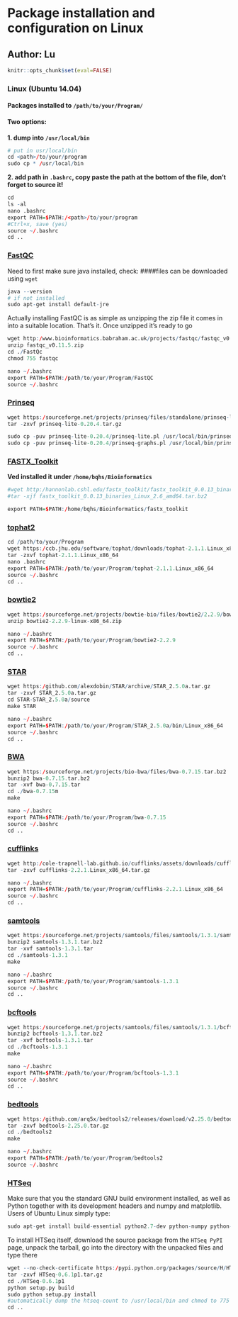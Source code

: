 # Package installation and configuration on Linux
## Author: Lu


```r
knitr::opts_chunk$set(eval=FALSE)
```

###  Linux (Ubuntu 14.04)
#### Packages installed to `/path/to/your/Program/`
#### **Two options:**

**1. dump into `/usr/local/bin`**

```r
# put in usr/local/bin
cd <path>/to/your/program
sudo cp * /usr/local/bin  
```

**2. add path in `.bashrc`, copy paste the path at the bottom of the file, don't forget to source it!**

```r
cd
ls -al
nano .bashrc
export PATH=$PATH:/<path>/to/your/program
#Ctrl+x, save (yes)
source ~/.bashrc
cd ..
```

### [FastQC](http:/www.bioinformatics.babraham.ac.uk/projects/fastqc/)
Need to first make sure java installed, check:
####files can be downloaded using `wget`

```r
java --version
# if not installed
sudo apt-get install default-jre
```

Actually installing FastQC is as simple as unzipping the zip file it comes in into a
suitable location.  That's it.  Once unzipped it's ready to go

```r
wget http:/www.bioinformatics.babraham.ac.uk/projects/fastqc/fastqc_v0.11.5.zip
unzip fastqc_v0.11.5.zip
cd ./FastQc
chmod 755 fastqc

nano ~/.bashrc
export PATH=$PATH:/path/to/your/Program/FastQC
source ~/.bashrc
```


### [Prinseq](http:/prinseq.sourceforge.net/manual.html)

```r
wget https:/sourceforge.net/projects/prinseq/files/standalone/prinseq-lite-0.20.4.tar.gz
tar -zxvf prinseq-lite-0.20.4.tar.gz

sudo cp -puv prinseq-lite-0.20.4/prinseq-lite.pl /usr/local/bin/prinseq-lite && chmod +x /usr/local/bin/prinseq-lite
sudo cp -puv prinseq-lite-0.20.4/prinseq-graphs.pl /usr/local/bin/prinseq-graphs && chmod +x /usr/local/bin/prinseq-graphs
```


### [FASTX_Toolkit](http:/hannonlab.cshl.edu/fastx_toolkit/commandline.html)

**Ved installed it under `/home/bqhs/Bioinformatics` **
```r
#wget http:/hannonlab.cshl.edu/fastx_toolkit/fastx_toolkit_0.0.13_binaries_Linux_2.6_amd64.tar.bz2
#tar -xjf fastx_toolkit_0.0.13_binaries_Linux_2.6_amd64.tar.bz2

export PATH=$PATH:/home/bqhs/Bioinformatics/fastx_toolkit

```


### [tophat2](https:/ccb.jhu.edu/software/tophat/manual.shtml)

```r
cd /path/to/your/Program
wget https:/ccb.jhu.edu/software/tophat/downloads/tophat-2.1.1.Linux_x86_64.tar.gz
tar -zxvf tophat-2.1.1.Linux_x86_64
nano .bashrc
export PATH=$PATH:/path/to/your/Program/tophat-2.1.1.Linux_x86_64
source ~/.bashrc
cd ..
```


### [bowtie2](http:/bowtie-bio.sourceforge.net/bowtie2/manual.shtml)

```r
wget https:/sourceforge.net/projects/bowtie-bio/files/bowtie2/2.2.9/bowtie2-2.2.9-linux-x86_64.zip
unzip bowtie2-2.2.9-linux-x86_64.zip

nano ~/.bashrc
export PATH=$PATH:/path/to/your/Program/bowtie2-2.2.9
source ~/.bashrc
cd ..
```


### [STAR](https:/github.com/alexdobin/STAR)

```r
wget https:/github.com/alexdobin/STAR/archive/STAR_2.5.0a.tar.gz
tar -zxvf STAR_2.5.0a.tar.gz
cd STAR-STAR_2.5.0a/source
make STAR

nano ~/.bashrc
export PATH=$PATH:/path/to/your/Program/STAR_2.5.0a/bin/Linux_x86_64
source ~/.bashrc
cd ..
```


### [BWA](http:/bio-bwa.sourceforge.net/bwa.shtml)

```r
wget https:/sourceforge.net/projects/bio-bwa/files/bwa-0.7.15.tar.bz2
bunzip2 bwa-0.7.15.tar.bz2
tar -xvf bwa-0.7.15.tar
cd ./bwa-0.7.15m
make 

nano ~/.bashrc
export PATH=$PATH:/path/to/your/Program/bwa-0.7.15
source ~/.bashrc
cd ..
```


### [cufflinks](http:/cole-trapnell-lab.github.io/cufflinks/manual/)

```r
wget http:/cole-trapnell-lab.github.io/cufflinks/assets/downloads/cufflinks-2.2.1.Linux_x86_64.tar.gz
tar -zxvf cufflinks-2.2.1.Linux_x86_64.tar.gz

nano ~/.bashrc
export PATH=$PATH:/path/to/your/Program/cufflinks-2.2.1.Linux_x86_64
source ~/.bashrc
cd ..
```


### [samtools](http:/www.htslib.org/doc/samtools.html)

```r
wget https:/sourceforge.net/projects/samtools/files/samtools/1.3.1/samtools-1.3.1.tar.bz2
bunzip2 samtools-1.3.1.tar.bz2 
tar -xvf samtools-1.3.1.tar
cd ./samtools-1.3.1
make

nano ~/.bashrc
export PATH=$PATH:/path/to/your/Program/samtools-1.3.1
source ~/.bashrc
cd ..
```


### [bcftools](http:/www.htslib.org/doc/bcftools.html)

```r
wget https:/sourceforge.net/projects/samtools/files/samtools/1.3.1/bcftools-1.3.1.tar.bz2
bunzip2 bcftools-1.3.1.tar.bz2
tar -xvf bcftools-1.3.1.tar
cd ./bcftools-1.3.1
make

nano ~/.bashrc
export PATH=$PATH:/path/to/your/Program/bcftools-1.3.1
source ~/.bashrc
cd ..
```


### [bedtools](http:/bedtools.readthedocs.io/en/latest/)

```r
wget https:/github.com/arq5x/bedtools2/releases/download/v2.25.0/bedtools-2.25.0.tar.gz
tar -zxvf bedtools-2.25.0.tar.gz
cd ./bedtools2
make

nano ~/.bashrc
export PATH=$PATH:/path/to/your/Program/bedtools2
source ~/.bashrc
```


### [HTSeq](http:/www-huber.embl.de/users/anders/HTSeq/doc/overview.html)

Make sure that you the standard GNU build environment installed, as well as Python together with its development headers and numpy and matplotlib. Users of Ubuntu Linux simply type:

```r
sudo apt-get install build-essential python2.7-dev python-numpy python-matplotlib
```

To install HTSeq itself, download the source package from the `HTSeq PyPI` page, unpack the tarball, go into the directory with the unpacked files and type there

```r
wget --no-check-certificate https:/pypi.python.org/packages/source/H/HTSeq/HTSeq-0.6.1p1.tar.gz
tar -zxvf HTSeq-0.6.1p1.tar.gz
cd ./HTSeq-0.6.1p1
python setup.py build
sudo python setup.py install
#automatically dump the htseq-count to /usr/local/bin and chmod to 775
cd ..
```

